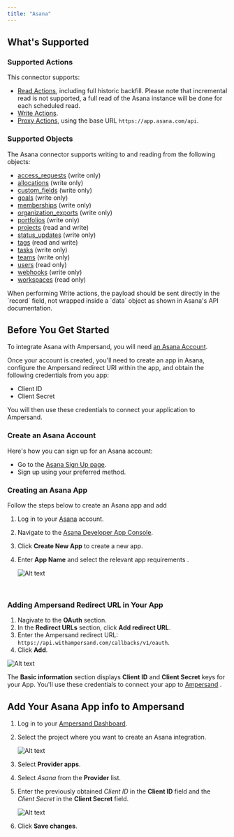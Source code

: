 ```yaml
---
title: "Asana"
---
```

## What's Supported

### Supported Actions

This connector supports:
- [Read Actions](/read-actions), including full historic backfill. Please note that incremental read is not supported, a full read of the Asana instance will be done for each scheduled read.
- [Write Actions](/write-actions).
- [Proxy Actions](/proxy-actions), using the base URL `https://app.asana.com/api`.

### Supported Objects

The Asana connector supports writing to and reading from the following objects:
- [access_requests](https://developers.asana.com/reference/createaccessrequest) (write only)
- [allocations](https://developers.asana.com/reference/createallocation) (write only)
- [custom_fields](https://developers.asana.com/reference/createcustomfield) (write only)
- [goals](https://developers.asana.com/reference/creategoal) (write only)
- [memberships](https://developers.asana.com/reference/createmembership) (write only)
- [organization_exports](https://developers.asana.com/reference/createorganizationexport) (write only)
- [portfolios](https://developers.asana.com/reference/createportfolio) (write only)
- [projects](https://developers.asana.com/reference/getprojects) (read and write)
- [status_updates](https://developers.asana.com/reference/createstatusforobject) (write only)
- [tags](https://developers.asana.com/reference/gettags) (read and write)
- [tasks](https://developers.asana.com/reference/createtask) (write only)
- [teams](https://developers.asana.com/reference/createteam) (write only)
- [users](https://developers.asana.com/reference/getusers) (read only)
- [webhooks](https://developers.asana.com/reference/createwebhook) (write only)
- [workspaces](https://developers.asana.com/reference/getworkspaces) (read only)



<Note>
 When performing Write actions, the payload should be sent directly in the `record` field, not wrapped inside a `data` object as shown in Asana's API documentation.
</Note>


## Before You Get Started

To integrate Asana with Ampersand, you will need [an Asana Account](https://asana.com/create-account). 

Once your account is created, you'll need to create an app in Asana, configure the Ampersand redirect URI within the app, and obtain the following credentials from you app:

- Client ID
- Client Secret

You will then use these credentials to connect your application to Ampersand.

### Create an Asana Account

Here's how you can sign up for an Asana account:

- Go to the [Asana Sign Up page](https://asana.com/create-account).
- Sign up using your preferred method.

### Creating an Asana App

Follow the steps below to create an Asana app and add 

1. Log in to your [Asana](https://app.asana.com/-/login?_gl=1*6sugw2*_gcl_au*MTkwOTM5OTQ5Ny4xNzE0MDIwNjA3*FPAU*MTkwOTM5OTQ5Ny4xNzE0MDIwNjA3*_ga*MzkyNTg3NTguMTcxNDAyMDYwNw..*_ga_J1KDXMCQTH*MTcxOTMyNzI3NS41LjEuMTcxOTMyNzMwNS4zMy4wLjE1MzI1OTc1NTI.*_fplc*STdUUVd6UFZ4Q0ttJTJGNU5sYnhxQXVDeENYcGtVdFZsT1M5MGVROTIxY0RBUWlaU0lObkxKMUpaM0JmZGxQeGpMRkhzb0NqYTNaVHU2RUxOcFFCMnZzVXEzNFg5aVI4N3RYZ0s2eHBnWGwzdEdtTmZBc25xNUY2NzM2MjBvcVElM0QlM0Q.)  account.

2. Navigate to the [Asana Developer App Console](https://app.asana.com/0/my-apps).

3. Click **Create New App** to create a new app.

4. Enter **App Name** and select the relevant app requirements .

   ![Alt text](/images/provider-guides/f0942e9-asana1.gif)

<br />

### Adding Ampersand Redirect URL in Your App

1. Nagivate to the **OAuth** section.
2. In the **Redirect URLs** section, click **Add redirect URL**. 
3. Enter the Ampersand redirect URL: `https://api.withampersand.com/callbacks/v1/oauth`.
4. Click **Add**.

![Alt text](/images/provider-guides/9d9c63f-Asana2.gif)


The **Basic information** section displays **Client ID** and **Client Secret** keys for your App. You'll use these credentials to connect your app to [Ampersand](https://docs.withampersand.com/docs/asana#add-your-asana-app-info-to-ampersand) . 

## Add Your Asana App info to Ampersand

1. Log in to your [Ampersand Dashboard](https://dashboard.withampersand.com).

2. Select the project where you want to create an Asana integration.

   ![Alt text](/images/provider-guides/dd47b7a-Ampersand.png)

3. Select **Provider apps**.

4. Select _Asana_ from the **Provider** list.

5. Enter the previously obtained _Client ID_ in the **Client ID** field and the _Client Secret_ in the **Client Secret** field.

   ![Alt text](/images/provider-guides/a88523c-asana.gif)

6. Click **Save changes**.
